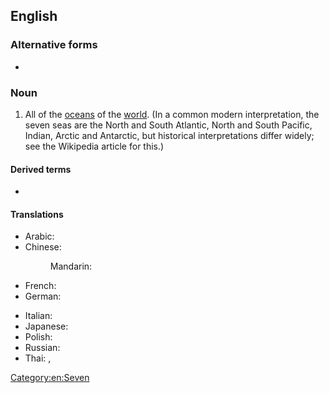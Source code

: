 ==English==
{{wp}}

===Alternative forms===
* {{l|en|Seven Seas}}

===Noun===
{{en-noun|head=[[seven]] [[sea|seas]]|-}}

# {{lb|en|poetic}} All of the [[ocean]]s of the [[world]]. (In a common modern interpretation, the seven seas are the North and South Atlantic, North and South Pacific, Indian, Arctic and Antarctic, but historical interpretations differ widely; see the Wikipedia article for this.)

====Derived terms====
* {{l|en|Edinburgh of the Seven Seas}}

====Translations====
{{trans-top|all of the Earths oceans}}
* Arabic: {{t|ar|اَلْبِحَار اَلسَّبْعَة}}
* Chinese:
*: Mandarin: {{t|cmn|七海|tr=qīhǎi|sc=Hani}}
* French: {{t+|fr|sept mers|f-p}}
* German: {{t|de|sieben Meere}}
{{trans-mid}}
* Italian: {{t|it|sette mari|f}}
* Japanese: {{t+|ja|七つの海|tr=ななつのうみ, nanatsu no umi|sc=Jpan}}
* Polish: {{t|pl|siedem mórz}}
* Russian: {{t|ru|семь море́й}}
* Thai: {{t|th|เจ็ดคาบสมุทร}}, {{t|th|เจ็ดย่านน้ำ}}
{{trans-bottom}}

[[Category:en:Seven]]